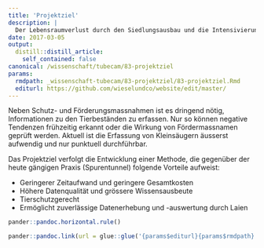 ```yaml
---
title: 'Projektziel'
description: |
  Der Lebensraumverlust durch den Siedlungsausbau und die Intensivierung der Landwirtschaft sind für viele Tierarten eine grosse Bedrohung geworden. Auch die Bestände von Mauswiesel, Hermelin, Iltis und Baummarder im Schweizer Mittelland sind nach einheitlicher Beurteilung von Fachleuten im Rückgang begriffen.
date: 2017-03-05
output:
  distill::distill_article:
    self_contained: false
canonical: /wissenschaft/tubecam/83-projektziel
params:
  rmdpath: _wissenschaft-tubecam/83-projektziel/83-projektziel.Rmd
  editurl: https://github.com/wieselundco/website/edit/master/
---
```



Neben Schutz- und Förderungsmassnahmen ist es dringend nötig,
Informationen zu den Tierbeständen zu erfassen. Nur so können negative
Tendenzen frühzeitig erkannt oder die Wirkung von Fördermassnamen
geprüft werden. Aktuell ist die Erfassung von Kleinsäugern äusserst
aufwendig und nur punktuell durchführbar.

Das Projektziel verfolgt die Entwicklung einer Methode, die gegenüber
der heute gängigen Praxis (Spurentunnel) folgende Vorteile aufweist:

- Geringerer Zeitaufwand und geringere Gesamtkosten
- Höhere Datenqualität und grössere Wissensausbeute
- Tierschutzgerecht
- Ermöglicht zuverlässige Datenerhebung und -auswertung durch Laien

```r
pander::pandoc.horizontal.rule()

pander::pandoc.link(url = glue::glue('{params$editurl}{params$rmdpath}'),text = 'Artikel bearbeiten')
```

<!--http://wieselundco.ch/wissenschaft/tubecam/83-projektziel-->
